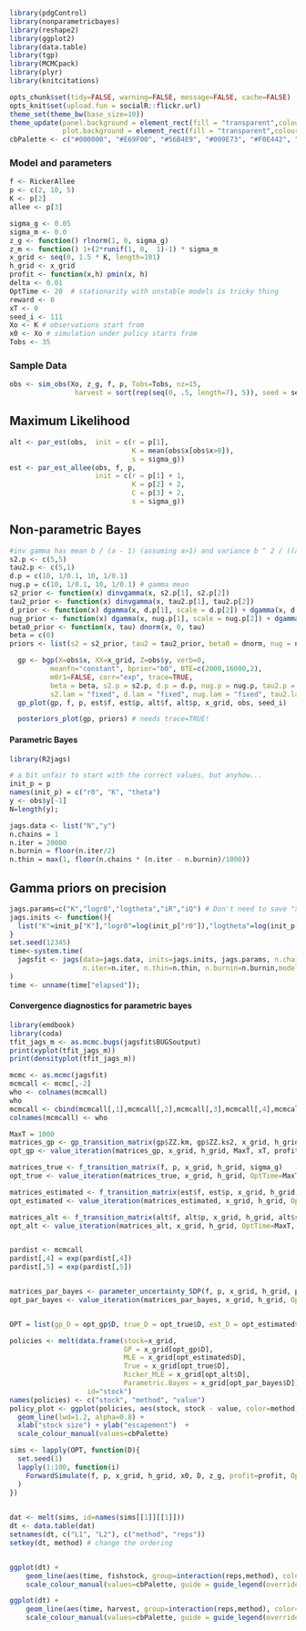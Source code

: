 


```r
library(pdgControl)
library(nonparametricbayes)
library(reshape2)
library(ggplot2)
library(data.table)
library(tgp)
library(MCMCpack)
library(plyr)
library(knitcitations)
```

```r
opts_chunk$set(tidy=FALSE, warning=FALSE, message=FALSE, cache=FALSE)
opts_knit$set(upload.fun = socialR::flickr.url)
theme_set(theme_bw(base_size=10))
theme_update(panel.background = element_rect(fill = "transparent",colour = NA),
             plot.background = element_rect(fill = "transparent",colour = NA))
cbPalette <- c("#000000", "#E69F00", "#56B4E9", "#009E73", "#F0E442", "#0072B2", "#D55E00", "#CC79A7")
```

### Model and parameters

```r
f <- RickerAllee
p <- c(2, 10, 5) 
K <- p[2]
allee <- p[3]
```

```r
sigma_g <- 0.05
sigma_m <- 0.0
z_g <- function() rlnorm(1, 0, sigma_g)
z_m <- function() 1+(2*runif(1, 0,  1)-1) * sigma_m
x_grid <- seq(0, 1.5 * K, length=101)
h_grid <- x_grid
profit <- function(x,h) pmin(x, h)
delta <- 0.01
OptTime <- 20  # stationarity with unstable models is tricky thing
reward <- 0
xT <- 0
seed_i <- 111
Xo <- K # observations start from
x0 <- Xo # simulation under policy starts from
Tobs <- 35
```

### Sample Data

```r
obs <- sim_obs(Xo, z_g, f, p, Tobs=Tobs, nz=15, 
                harvest = sort(rep(seq(0, .5, length=7), 5)), seed = seed_i)
```


## Maximum Likelihood

```r
alt <- par_est(obs,  init = c(r = p[1], 
                              K = mean(obs$x[obs$x>0]), 
                              s = sigma_g))
est <- par_est_allee(obs, f, p,  
                     init = c(r = p[1] + 1, 
                              K = p[2] + 2, 
                              C = p[3] + 2, 
                              s = sigma_g))
```


## Non-parametric Bayes


```r
#inv gamma has mean b / (a - 1) (assuming a>1) and variance b ^ 2 / ((a - 2) * (a - 1) ^ 2) (assuming a>2)
s2.p <- c(5,5)  
tau2.p <- c(5,1)
d.p = c(10, 1/0.1, 10, 1/0.1)
nug.p = c(10, 1/0.1, 10, 1/0.1) # gamma mean
s2_prior <- function(x) dinvgamma(x, s2.p[1], s2.p[2])
tau2_prior <- function(x) dinvgamma(x, tau2.p[1], tau2.p[2])
d_prior <- function(x) dgamma(x, d.p[1], scale = d.p[2]) + dgamma(x, d.p[3], scale = d.p[4])
nug_prior <- function(x) dgamma(x, nug.p[1], scale = nug.p[2]) + dgamma(x, nug.p[3], scale = nug.p[4])
beta0_prior <- function(x, tau) dnorm(x, 0, tau)
beta = c(0)
priors <- list(s2 = s2_prior, tau2 = tau2_prior, beta0 = dnorm, nug = nug_prior, d = d_prior, ldetK = function(x) 0)
```



```r
  gp <- bgp(X=obs$x, XX=x_grid, Z=obs$y, verb=0,
          meanfn="constant", bprior="b0", BTE=c(2000,16000,2),
          m0r1=FALSE, corr="exp", trace=TRUE, 
          beta = beta, s2.p = s2.p, d.p = d.p, nug.p = nug.p, tau2.p = tau2.p,
          s2.lam = "fixed", d.lam = "fixed", nug.lam = "fixed", tau2.lam = "fixed")      
  gp_plot(gp, f, p, est$f, est$p, alt$f, alt$p, x_grid, obs, seed_i)
```

```r
  posteriors_plot(gp, priors) # needs trace=TRUE!
```



#### Parametric Bayes


```r
library(R2jags)
```

```r
# a bit unfair to start with the correct values, but anyhow...
init_p = p
names(init_p) = c("r0", "K", "theta")
y <- obs$y[-1] 
N=length(y);
```

```r
jags.data <- list("N","y")
n.chains = 1
n.iter = 20000
n.burnin = floor(n.iter/2)
n.thin = max(1, floor(n.chains * (n.iter - n.burnin)/1000))
```




## Gamma priors on precision

```r
jags.params=c("K","logr0","logtheta","iR","iQ") # Don't need to save "x"
jags.inits <- function(){
  list("K"=init_p["K"],"logr0"=log(init_p["r0"]),"logtheta"=log(init_p["theta"]),"iQ"=1/0.05,"iR"=1/0.1,"x"=y,.RNG.name="base::Wichmann-Hill", .RNG.seed=123)
}
set.seed(12345)
time<-system.time(       
  jagsfit <- jags(data=jags.data, inits=jags.inits, jags.params, n.chains=n.chains, 
                  n.iter=n.iter, n.thin=n.thin, n.burnin=n.burnin,model.file="bugmodel-GammaPrior.txt")
)         
time <- unname(time["elapsed"]);
```


#### Convergence diagnostics for parametric bayes

```r
library(emdbook)
library(coda)
tfit_jags_m <- as.mcmc.bugs(jagsfit$BUGSoutput)
print(xyplot(tfit_jags_m))
print(densityplot(tfit_jags_m))
```


```r
mcmc <- as.mcmc(jagsfit)
mcmcall <- mcmc[,-2]
who <- colnames(mcmcall)
who 
mcmcall <- cbind(mcmcall[,1],mcmcall[,2],mcmcall[,3],mcmcall[,4],mcmcall[,5])
colnames(mcmcall) <- who
```



```r
MaxT = 1000
matrices_gp <- gp_transition_matrix(gp$ZZ.km, gp$ZZ.ks2, x_grid, h_grid)
opt_gp <- value_iteration(matrices_gp, x_grid, h_grid, MaxT, xT, profit, delta, reward)

matrices_true <- f_transition_matrix(f, p, x_grid, h_grid, sigma_g)
opt_true <- value_iteration(matrices_true, x_grid, h_grid, OptTime=MaxT, xT, profit, delta=delta)

matrices_estimated <- f_transition_matrix(est$f, est$p, x_grid, h_grid, est$sigma_g)
opt_estimated <- value_iteration(matrices_estimated, x_grid, h_grid, OptTime=MaxT, xT, profit, delta=delta)

matrices_alt <- f_transition_matrix(alt$f, alt$p, x_grid, h_grid, alt$sigma_g)
opt_alt <- value_iteration(matrices_alt, x_grid, h_grid, OptTime=MaxT, xT, profit, delta=delta)


pardist <- mcmcall
pardist[,4] = exp(pardist[,4])
pardist[,5] = exp(pardist[,5])


matrices_par_bayes <- parameter_uncertainty_SDP(f, p, x_grid, h_grid, pardist)
opt_par_bayes <- value_iteration(matrices_par_bayes, x_grid, h_grid, OptTime=MaxT, xT, profit, delta=delta)


OPT = list(gp_D = opt_gp$D, true_D = opt_true$D, est_D = opt_estimated$D, alt_D = opt_alt$D, par_bayes = opt_par_bayes$D)
```



```r
policies <- melt(data.frame(stock=x_grid, 
                            GP = x_grid[opt_gp$D], 
                            MLE = x_grid[opt_estimated$D],
                            True = x_grid[opt_true$D],
                            Ricker_MLE = x_grid[opt_alt$D],
                            Parametric.Bayes = x_grid[opt_par_bayes$D]),
                   id="stock")
names(policies) <- c("stock", "method", "value")
policy_plot <- ggplot(policies, aes(stock, stock - value, color=method)) +
  geom_line(lwd=1.2, alpha=0.8) + 
  xlab("stock size") + ylab("escapement")  +
  scale_colour_manual(values=cbPalette)
```



```r
sims <- lapply(OPT, function(D){
  set.seed(1)
  lapply(1:100, function(i) 
    ForwardSimulate(f, p, x_grid, h_grid, x0, D, z_g, profit=profit, OptTime=OptTime)
  )
})

  
dat <- melt(sims, id=names(sims[[1]][[1]]))
dt <- data.table(dat)
setnames(dt, c("L1", "L2"), c("method", "reps")) 
setkey(dt, method) # change the ordering


ggplot(dt) + 
    geom_line(aes(time, fishstock, group=interaction(reps,method), color=method), alpha=.1) +
    scale_colour_manual(values=cbPalette, guide = guide_legend(override.aes = list(alpha = 1)))

ggplot(dt) + 
    geom_line(aes(time, harvest, group=interaction(reps,method), color=method), alpha=.1) +
    scale_colour_manual(values=cbPalette, guide = guide_legend(override.aes = list(alpha = 1)))


```

